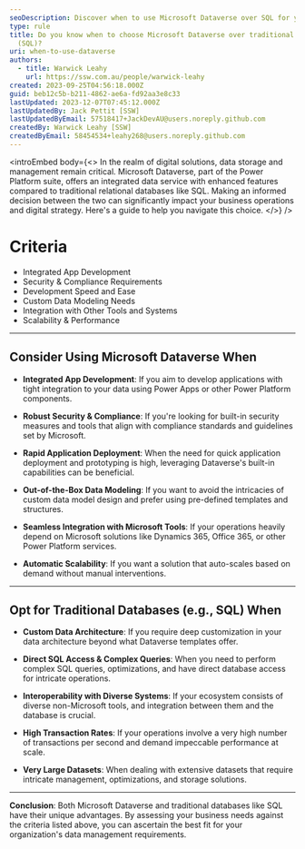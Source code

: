 ```yaml
---
seoDescription: Discover when to use Microsoft Dataverse over SQL for your business needs—whether it’s app integration, scalability, or security.
type: rule
title: Do you know when to choose Microsoft Dataverse over traditional databases
  (SQL)?
uri: when-to-use-dataverse
authors:
  - title: Warwick Leahy
    url: https://ssw.com.au/people/warwick-leahy
created: 2023-09-25T04:56:18.000Z
guid: beb12c5b-b211-4862-ae6a-fd92aa3e8c33
lastUpdated: 2023-12-07T07:45:12.000Z
lastUpdatedBy: Jack Pettit [SSW]
lastUpdatedByEmail: 57518417+JackDevAU@users.noreply.github.com
createdBy: Warwick Leahy [SSW]
createdByEmail: 58454534+leahy268@users.noreply.github.com
---
```

<introEmbed
  body={<>
In the realm of digital solutions, data storage and management remain critical. Microsoft Dataverse, part of the Power Platform suite, offers an integrated data service with enhanced features compared to traditional relational databases like SQL. Making an informed decision between the two can significantly impact your business operations and digital strategy. Here's a guide to help you navigate this choice.
  </>}
/>
# Criteria

* Integrated App Development
* Security & Compliance Requirements
* Development Speed and Ease
* Custom Data Modeling Needs
* Integration with Other Tools and Systems
* Scalability & Performance

---

## Consider Using Microsoft Dataverse When

* **Integrated App Development**: If you aim to develop applications with tight integration to your data using Power Apps or other Power Platform components.

* **Robust Security & Compliance**: If you're looking for built-in security measures and tools that align with compliance standards and guidelines set by Microsoft.

* **Rapid Application Deployment**: When the need for quick application deployment and prototyping is high, leveraging Dataverse's built-in capabilities can be beneficial.

* **Out-of-the-Box Data Modeling**: If you want to avoid the intricacies of custom data model design and prefer using pre-defined templates and structures.

* **Seamless Integration with Microsoft Tools**: If your operations heavily depend on Microsoft solutions like Dynamics 365, Office 365, or other Power Platform services.

* **Automatic Scalability**: If you want a solution that auto-scales based on demand without manual interventions.

---

## Opt for Traditional Databases (e.g., SQL) When

* **Custom Data Architecture**: If you require deep customization in your data architecture beyond what Dataverse templates offer.

* **Direct SQL Access & Complex Queries**: When you need to perform complex SQL queries, optimizations, and have direct database access for intricate operations.

* **Interoperability with Diverse Systems**: If your ecosystem consists of diverse non-Microsoft tools, and integration between them and the database is crucial.

* **High Transaction Rates**: If your operations involve a very high number of transactions per second and demand impeccable performance at scale.

* **Very Large Datasets**: When dealing with extensive datasets that require intricate management, optimizations, and storage solutions.

---

**Conclusion**:
Both Microsoft Dataverse and traditional databases like SQL have their unique advantages. By assessing your business needs against the criteria listed above, you can ascertain the best fit for your organization's data management requirements.
